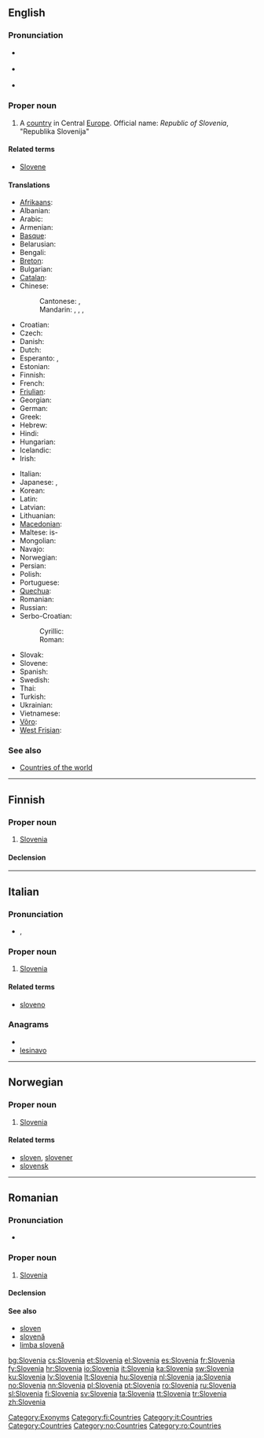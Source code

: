 {{wikipedia}}
{{also|slovenia}}
==English==

===Pronunciation===
* {{a|UK}} {{IPA|/sləʊˈviː.ni.ə/|/sləʊˈviːn.jə/}}
* {{a|US}} {{IPA|/sloʊˈvi.ni.ə/|/sloʊˈvin.jə/}}
* {{audio|en-us-Slovenia.ogg|Audio (US)}}

===Proper noun===
{{en-proper noun}}

# A [[country]] in Central [[Europe]]. Official name: ''Republic of Slovenia'', "Republika Slovenija"

====Related terms====
* [[Slovene]]

====Translations====
{{trans-top|country in Europe}}
* [[Afrikaans]]: {{t|af|Slowenië|xs=Afrikaans}}
* Albanian: {{t|sq|Slloveni|xs=Albanian}}
* Arabic: {{t|ar|سلوفينيا|f|tr=slufiiniya}}
* Armenian: {{t-|hy|Սլովենիա|tr=Slovenia}}
* [[Basque]]: {{t+|eu|Eslovenia|xs=Basque}}
* Belarusian: {{t|be|Славенія|f|tr=Slavénija|xs=Belarusian}}
* Bengali: {{t|bn|স্লোভেনিয়া|sc=Beng|xs=Bengali}}
* [[Breton]]: {{t-|br|Slovenia|xs=Breton}}
* Bulgarian: {{t+|bg|Словения|f|tr=Slovénija}}
* [[Catalan]]: {{t+|ca|Eslovènia}}
* Chinese:
*: Cantonese: {{tø|yue|斯洛維尼亞|sc=Hani|xs=Cantonese}}, {{tø|yue|斯洛维尼亚|sc=Hant}}
*: Mandarin: {{t-|cmn|斯洛文尼亞|sc=Hani}}, {{t-|cmn|斯洛文尼亚|tr=Sīluòwénníyǎ|sc=Hani}}, {{qualifier|Taiwan}} {{t|cmn|斯洛維尼亞|sc=Hani}}, {{t|cmn|斯洛维尼亚|tr=Sīluòwéiníyǎ|sc=Hani}}
* Croatian: {{t+|hr|Slovenija|f}}
* Czech: {{t+|cs|Slovinsko|n}}
* Danish: {{t+|da|Slovenien}}
* Dutch: {{t+|nl|Slovenië|n}}
* Esperanto: {{t-|eo|Slovenio|xs=Esperanto}}, {{t-|eo|Slovenujo|xs=Esperanto}}
* Estonian: {{t+|et|Sloveenia}}
* Finnish: {{t+|fi|Slovenia}}
* French: {{t+|fr|Slovénie|f}}
* [[Friulian]]: {{tø|fur|Slovenie|xs=Friulian}}
* Georgian: {{t|ka|სლოვენია|tr=slovenia|sc=Geor|xs=Georgian}}
* German: {{t+|de|Slowenien|n}}
* Greek: {{t+|el|Σλοβενία|f|tr=Slovenía}}
* Hebrew: {{t+|he|סלובניה}}
* Hindi: {{t|hi|स्लोवेनिया|tr=slōvēniyā|xs=Hindi}}
* Hungarian: {{t+|hu|Szlovénia}}
* Icelandic: {{t+|is|Slóvenía|f}}
* Irish: {{t|ga|An tSlóvéin|xs=Irish}}
{{trans-mid}}
* Italian: {{t+|it|Slovenia|f}}
* Japanese: {{t+|ja|スロヴェニア|tr=Surovenia}}, {{t+|ja|スロベニア|tr=Surobenia}}
* Korean: {{t+|ko|슬로베니아|tr=Seullobenia|sc=Hang}}
* Latin: {{t-|la|Slovenia}}
* Latvian: {{t|lv|Slovēnija|f|xs=Latvian}}
* Lithuanian: {{t+|lt|Slovėnija|xs=Lithuanian}}
* [[Macedonian]]: {{t+|mk|Словенија|f|tr=Slovenija}}
* Maltese: is-{{t|mt|Slovenja|xs=Maltese}}
* Mongolian: {{t|mn|Словени|tr=Slovéni|sc=Cyrl|xs=Mongolian}}
* Navajo: {{tø|nv|Słobíín bikéyah}}
* Norwegian: {{t+|no|Slovenia}}
* Persian: {{t|fa|اسلوونی}}
* Polish: {{t+|pl|Słowenia|f}}
* Portuguese: {{t+|pt|Eslovénia|f}}
* [[Quechua]]: {{t-|qu|Isluwinya|xs=Quechua}}
* Romanian: {{t+|ro|Slovenia|f}}
* Russian: {{t-|ru|Словения|f|tr=Slovénija}}
* Serbo-Croatian:
*: Cyrillic: {{t|sh|Словенија|f|alt=Сло̀ве̄нија|sc=Cyrl|xs=Serbo-Croatian}}
*: Roman: {{t|sh|Slovenija|f|alt=Slòvēnija|xs=Serbo-Croatian}}
* Slovak: {{t-|sk|Slovinsko}}
* Slovene: {{t+|sl|Slovenija|f}}
* Spanish: {{t+|es|Eslovenia|f}}
* Swedish: {{t+|sv|Slovenien|c}}
* Thai: {{t|th|สโลวีเนีย|tr=sà-lŏh-wee-nia}}
* Turkish: {{t+|tr|Slovenya}}
* Ukrainian: {{t|uk|Словенія|f|tr=Slovénija|xs=Ukrainian}}
* Vietnamese: {{t-|vi|Slovenia|xs=Vietnamese}}
* [[Võro]]: {{tø|fiu-vro|Sloveeniä|xs=Võro}}
* [[West Frisian]]: {{t|fy|Sloveenje}}
{{trans-bottom}}

===See also===
* [[Appendix:Countries of the world|Countries of the world]]

[[Category:Exonyms]]

----

==Finnish==
{{wikipedia|lang=fi}}

===Proper noun===
{{infl|fi|proper noun}}

# [[#English|Slovenia]]

====Declension====
{{fi-decl-kulkija|Sloveni|nopl=1}}

[[Category:fi:Countries]]

----

==Italian==
{{wikipedia|lang=it}}

===Pronunciation===
* {{IPA|/zloˈvɛnja/|lang=it}}, {{SAMPA|/zlo"vEnja/|lang=it}}

===Proper noun===
{{infl|it|proper noun|g=f}}

# [[#English|Slovenia]]

====Related terms====
* [[sloveno]]

===Anagrams===
* {{alphagram|aeilnosv}}
* [[lesinavo#Italian|lesinavo]]

[[Category:it:Countries]]

----

==Norwegian==

===Proper noun===
{{infl|no|proper noun}}

# [[#English|Slovenia]]

====Related terms====
* [[sloven]], [[slovener]]
* [[slovensk]]

[[Category:Countries]]
[[Category:no:Countries]]

----

==Romanian==

===Pronunciation===
* {{IPA|[sloˈve.ni.a]|lang=ro}}

===Proper noun===
{{infl|ro|proper noun|gender=f}}

# [[#English|Slovenia]]

====Declension====
{{ro-country|gend=f|Sloveniei}}

====See also====
* [[sloven]]
* [[slovenă]]
* [[limba slovenă]]

[[Category:ro:Countries]]

[[bg:Slovenia]]
[[cs:Slovenia]]
[[et:Slovenia]]
[[el:Slovenia]]
[[es:Slovenia]]
[[fr:Slovenia]]
[[fy:Slovenia]]
[[hr:Slovenia]]
[[io:Slovenia]]
[[it:Slovenia]]
[[ka:Slovenia]]
[[sw:Slovenia]]
[[ku:Slovenia]]
[[lv:Slovenia]]
[[lt:Slovenia]]
[[hu:Slovenia]]
[[nl:Slovenia]]
[[ja:Slovenia]]
[[no:Slovenia]]
[[nn:Slovenia]]
[[pl:Slovenia]]
[[pt:Slovenia]]
[[ro:Slovenia]]
[[ru:Slovenia]]
[[sl:Slovenia]]
[[fi:Slovenia]]
[[sv:Slovenia]]
[[ta:Slovenia]]
[[tt:Slovenia]]
[[tr:Slovenia]]
[[zh:Slovenia]]